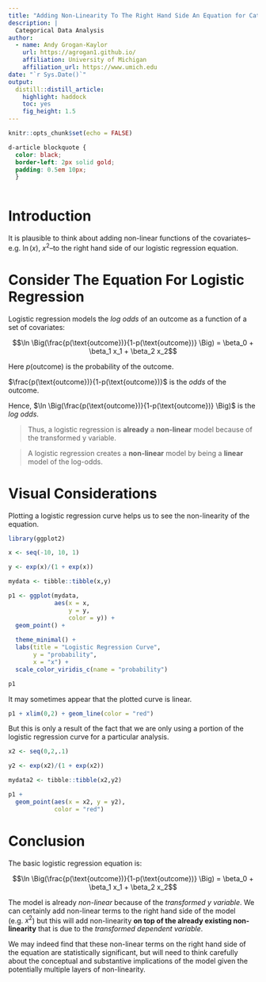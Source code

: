 ```yaml
---
title: "Adding Non-Linearity To The Right Hand Side An Equation for Categorical Data"
description: |
  Categorical Data Analysis
author:
  - name: Andy Grogan-Kaylor 
    url: https://agrogan1.github.io/
    affiliation: University of Michigan
    affiliation_url: https://www.umich.edu
date: "`r Sys.Date()`"
output: 
  distill::distill_article:
    highlight: haddock
    toc: yes
    fig_height: 1.5
---
```


```r

knitr::opts_chunk$set(echo = FALSE)

```

```css

d-article blockquote {
  color: black;
  border-left: 2px solid gold; 
  padding: 0.5em 10px;
  }
  
```

# Introduction

It is plausible to think about adding non-linear functions of the covariates--e.g. $\ln(x)$, $x^2$--to the right hand side of our logistic regression equation.

# Consider The Equation For Logistic Regression

Logistic regression models the *log odds* of an outcome as a function of a set of covariates:

$$\ln \Big(\frac{p(\text{outcome})}{1-p(\text{outcome})} \Big) = \beta_0 + \beta_1 x_1 + \beta_2 x_2$$

Here $p(\text{outcome})$ is the probability of the outcome.

$\frac{p(\text{outcome})}{1-p(\text{outcome})}$ is the *odds* of the outcome.

Hence, $\ln \Big(\frac{p(\text{outcome})}{1-p(\text{outcome})} \Big)$ is the *log odds*.

> Thus, a logistic regression is **already** a **non-linear** model because of the transformed y variable.

> A logistic regression creates a **non-linear** model by being a **linear** model of the log-odds.

# Visual Considerations

Plotting a logistic regression curve helps us to see the non-linearity of the equation.

```r

library(ggplot2)

x <- seq(-10, 10, 1)

y <- exp(x)/(1 + exp(x))

mydata <- tibble::tibble(x,y)

p1 <- ggplot(mydata,
             aes(x = x,
                 y = y,
                 color = y)) +
  geom_point() +
  
  theme_minimal() +
  labs(title = "Logistic Regression Curve",
       y = "probability",
       x = "x") +
  scale_color_viridis_c(name = "probability")

p1

```

It may sometimes appear that the plotted curve is linear.

```r

p1 + xlim(0,2) + geom_line(color = "red")

```

But this is only a result of the fact that we are only using a portion of the logistic regression curve for a particular analysis.

```r

x2 <- seq(0,2,.1)

y2 <- exp(x2)/(1 + exp(x2))

mydata2 <- tibble::tibble(x2,y2)

p1 + 
  geom_point(aes(x = x2, y = y2), 
             color = "red")

```

# Conclusion

The basic logistic regression equation is:

$$\ln \Big(\frac{p(\text{outcome})}{1-p(\text{outcome})} \Big) = \beta_0 + \beta_1 x_1 + \beta_2 x_2$$

The model is already *non-linear* because of the *transformed y variable*. We can certainly add non-linear terms to the right hand side of the model (e.g. $x^2$) but this will add non-linearity **on top of the already existing non-linearity** that is due to the *transformed dependent variable*.

We may indeed find that these non-linear terms on the right hand side of the equation are statistically significant, but will need to think carefully about the conceptual and substantive implications of the model given the potentially multiple layers of non-linearity.



